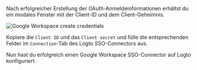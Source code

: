 Nach erfolgreicher Erstellung der OAuth-Anmeldeinformationen erhältst du ein modales Fenster mit der Client-ID und dem Client-Geheimnis.

<img
  src="/img/assets/google_workspace_create_credentials.webp"
  alt="Google Workspace create credentials"
/>

Kopiere die `Client ID` und das `Client secret` und fülle die entsprechenden Felder im `Connection`-Tab des Logto SSO-Connectors aus.

Nun hast du erfolgreich einen Google Workspace SSO-Connector auf Logto konfiguriert.

